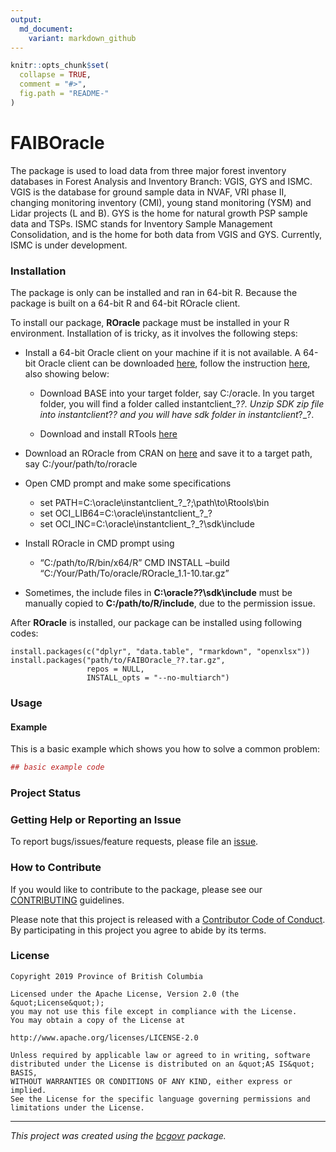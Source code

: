 ```yaml
---
output:
  md_document:
    variant: markdown_github
---
```


```r
knitr::opts_chunk$set(
  collapse = TRUE,
  comment = "#>",
  fig.path = "README-"
)
```

<!-- Add a project state badge
See https://github.com/BCDevExchange/Our-Project-Docs/blob/master/discussion/projectstates.md
If you have bcgovr installed and you use RStudio, click the 'Insert BCDevex Badge' Addin. -->

# FAIBOracle

The package is used to load data from three major forest inventory databases in Forest Analysis and Inventory Branch: VGIS, GYS and ISMC. VGIS is the database for ground sample data in NVAF, VRI phase II, changing monitoring inventory (CMI), young stand monitoring (YSM) and Lidar projects (L and B). GYS is the home for natural growth PSP sample data and TSPs. ISMC stands for Inventory Sample Management Consolidation, and is the home for both data from VGIS and GYS. Currently, ISMC is under development. 


### Installation
The package is only can be installed and ran in 64-bit R. Because the package is built on a 64-bit R and 64-bit ROracle client.

To install our package, **ROracle** package must be installed in your R environment. Installation of \code{ROracle} is tricky, as it involves the following steps:

 * Install a 64-bit Oracle client on your machine if it is not available. A 64-bit Oracle client can be downloaded [here](http://www.oracle.com/technetwork/database/database-technologies/instant-client/downloads/index.html), follow the instruction [here](https://technology.amis.nl/2017/08/23/r-and-the-oracle-database-using-dplyr-dbplyr-with-roracle-on-windows-10/), also showing below:
 
   - Download BASE into your target folder, say C:/oracle. In you target folder, you will find a folder called instantclient_?_?. Unzip SDK zip file into instantclient_?_? and you will have sdk folder in instantclient_?_?.
 
   - Download and install RTools [here](https://cran.r-project.org/bin/windows/Rtools/)
 
 * Download an ROracle from CRAN on [here](https://cran.r-project.org/web/packages/ROracle/index.html) and save it to a target path, say C:/your/path/to/roracle
 
 * Open CMD prompt and make some specifications
     + set PATH=C:\\oracle\\instantclient_?_?;\\path\\to\\Rtools\\bin
     + set OCI_LIB64=C:\\oracle\\instantclient_?_?
     + set OCI_INC=C:\\oracle\\instantclient_?_?\\sdk\\include
 * Install ROracle in CMD prompt using
     + "C:/path/to/R/bin/x64/R" CMD INSTALL --build "C:/Your/Path/To/oracle/ROracle_1.1-10.tar.gz"
 * Sometimes, the include files in **C:\\oracle\instantclient_?_?\\sdk\\include** must be manually copied to **C:/path/to/R/include**, due to the permission issue.
 
After **ROracle** is installed, our package can be installed using following codes:
```
install.packages(c("dplyr", "data.table", "rmarkdown", "openxlsx"))
install.packages("path/to/FAIBOracle_??.tar.gz",
                 repos = NULL, 
                 INSTALL_opts = "--no-multiarch")
```


### Usage

#### Example

This is a basic example which shows you how to solve a common problem:

```r
## basic example code
```

### Project Status

### Getting Help or Reporting an Issue

To report bugs/issues/feature requests, please file an [issue](https://github.com/bcgov/FAIBOracle/issues/).

### How to Contribute

If you would like to contribute to the package, please see our 
[CONTRIBUTING](CONTRIBUTING.md) guidelines.

Please note that this project is released with a [Contributor Code of Conduct](CODE_OF_CONDUCT.md). By participating in this project you agree to abide by its terms.

### License

```
Copyright 2019 Province of British Columbia

Licensed under the Apache License, Version 2.0 (the &quot;License&quot;);
you may not use this file except in compliance with the License.
You may obtain a copy of the License at

http://www.apache.org/licenses/LICENSE-2.0

Unless required by applicable law or agreed to in writing, software distributed under the License is distributed on an &quot;AS IS&quot; BASIS,
WITHOUT WARRANTIES OR CONDITIONS OF ANY KIND, either express or implied.
See the License for the specific language governing permissions and limitations under the License.
```

---
*This project was created using the [bcgovr](https://github.com/bcgov/bcgovr) package.* 
